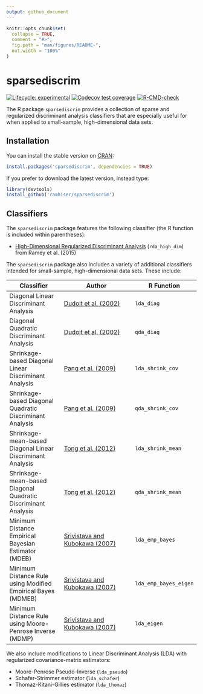 ```yaml
---
output: github_document
---
```


<!-- README.md is generated from README.Rmd. Please edit that file -->

```r
knitr::opts_chunk$set(
  collapse = TRUE,
  comment = "#>",
  fig.path = "man/figures/README-",
  out.width = "100%"
)
```

# sparsediscrim

<!-- badges: start -->
[![Lifecycle: experimental](https://img.shields.io/badge/lifecycle-experimental-orange.svg)](https://www.tidyverse.org/lifecycle/#experimental)
[![Codecov test coverage](https://codecov.io/gh/topepo/sparsediscrim/branch/main/graph/badge.svg)](https://codecov.io/gh/topepo/sparsediscrim?branch=main)
[![R-CMD-check](https://github.com/topepo/sparsediscrim/workflows/R-CMD-check/badge.svg)](https://github.com/topepo/sparsediscrim/actions)
<!-- badges: end -->


The R package `sparsediscrim` provides a collection of sparse and regularized discriminant
analysis classifiers that are especially useful for when applied to
small-sample, high-dimensional data sets.

## Installation

You can install the stable version on [CRAN](https://cran.r-project.org/package=sparsediscrim):

```r
install.packages('sparsediscrim', dependencies = TRUE)
```

If you prefer to download the latest version, instead type:

```r
library(devtools)
install_github('ramhiser/sparsediscrim')
```

## Classifiers

The `sparsediscrim` package features the following classifier (the R function
is included within parentheses):

* [High-Dimensional Regularized Discriminant Analysis](https://arxiv.org/abs/1602.01182) (`rda_high_dim`) from Ramey et al. (2015)

The `sparsediscrim` package also includes a variety of additional classifiers
intended for small-sample, high-dimensional data sets. These include:

| Classifier                                                    | Author                                                                                             | R Function |
|---------------------------------------------------------------|----------------------------------------------------------------------------------------------------|------------|
| Diagonal Linear Discriminant Analysis                         | [Dudoit et al. (2002)](http://www.tandfonline.com/doi/abs/10.1198/016214502753479248)              | `lda_diag`     |
| Diagonal Quadratic Discriminant Analysis                      | [Dudoit et al. (2002)](http://www.tandfonline.com/doi/abs/10.1198/016214502753479248)              | `qda_diag`     |
| Shrinkage-based Diagonal Linear Discriminant Analysis         | [Pang et al. (2009)](http://onlinelibrary.wiley.com/doi/10.1111/j.1541-0420.2009.01200.x/abstract) | `lda_shrink_cov`    |
| Shrinkage-based Diagonal Quadratic Discriminant Analysis      | [Pang et al. (2009)](http://onlinelibrary.wiley.com/doi/10.1111/j.1541-0420.2009.01200.x/abstract) | `qda_shrink_cov`    |
| Shrinkage-mean-based Diagonal Linear Discriminant Analysis    | [Tong et al. (2012)](http://bioinformatics.oxfordjournals.org/content/28/4/531.long)               | `lda_shrink_mean`   |
| Shrinkage-mean-based Diagonal Quadratic Discriminant Analysis | [Tong et al. (2012)](http://bioinformatics.oxfordjournals.org/content/28/4/531.long)               | `qda_shrink_mean`   |
| Minimum Distance Empirical Bayesian Estimator (MDEB)          | [Srivistava and Kubokawa (2007)](http://www.utstat.utoronto.ca/~srivasta/exp1.pdf)                 | `lda_emp_bayes`     |
| Minimum Distance Rule using Modified Empirical Bayes (MDMEB)  | [Srivistava and Kubokawa (2007)](http://www.utstat.utoronto.ca/~srivasta/exp1.pdf)                 | `lda_emp_bayes_eigen`    |
| Minimum Distance Rule using Moore-Penrose Inverse (MDMP)      | [Srivistava and Kubokawa (2007)](http://www.utstat.utoronto.ca/~srivasta/exp1.pdf)                 | `lda_eigen`     |

We also include modifications to Linear Discriminant Analysis (LDA) with
regularized covariance-matrix estimators:

* Moore-Penrose Pseudo-Inverse (`lda_pseudo`)
* Schafer-Strimmer estimator (`lda_schafer`)
* Thomaz-Kitani-Gillies estimator (`lda_thomaz`)
